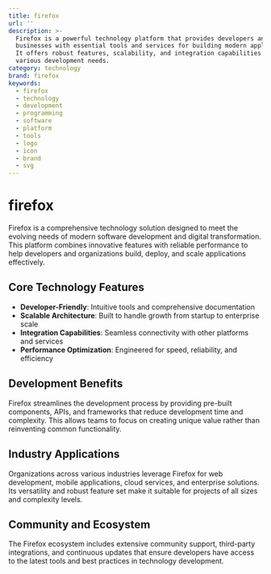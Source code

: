 ```yaml
---
title: firefox
url: ''
description: >-
  Firefox is a powerful technology platform that provides developers and
  businesses with essential tools and services for building modern applications.
  It offers robust features, scalability, and integration capabilities for
  various development needs.
category: technology
brand: firefox
keywords:
  - firefox
  - technology
  - development
  - programming
  - software
  - platform
  - tools
  - logo
  - icon
  - brand
  - svg
---
```


# firefox

Firefox is a comprehensive technology solution designed to meet the evolving needs of modern software development and digital transformation. This platform combines innovative features with reliable performance to help developers and organizations build, deploy, and scale applications effectively.

## Core Technology Features

- **Developer-Friendly**: Intuitive tools and comprehensive documentation
- **Scalable Architecture**: Built to handle growth from startup to enterprise scale
- **Integration Capabilities**: Seamless connectivity with other platforms and services
- **Performance Optimization**: Engineered for speed, reliability, and efficiency

## Development Benefits

Firefox streamlines the development process by providing pre-built components, APIs, and frameworks that reduce development time and complexity. This allows teams to focus on creating unique value rather than reinventing common functionality.

## Industry Applications

Organizations across various industries leverage Firefox for web development, mobile applications, cloud services, and enterprise solutions. Its versatility and robust feature set make it suitable for projects of all sizes and complexity levels.

## Community and Ecosystem

The Firefox ecosystem includes extensive community support, third-party integrations, and continuous updates that ensure developers have access to the latest tools and best practices in technology development.

